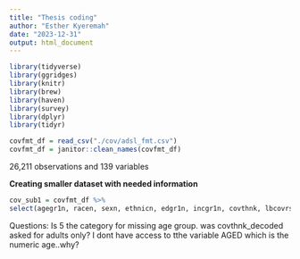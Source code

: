 ```yaml
---
title: "Thesis coding"
author: "Esther Kyeremah"
date: "2023-12-31"
output: html_document
---
```


```r
library(tidyverse)
library(ggridges)
library(knitr)
library(brew)
library(haven)
library(survey)
library(dplyr)
library(tidyr)
```

```r
covfmt_df = read_csv("./cov/adsl_fmt.csv")
covfmt_df = janitor::clean_names(covfmt_df)
```

26,211 observations and 139 variables


**Creating smaller dataset with needed information**
```r
cov_sub1 = covfmt_df %>% 
select(agegr1n, racen, sexn, ethnicn, edgr1n, incgr1n, covthnk, lbcovrsnas, mar, livsit, livwith, livnum, employ, pabt, covdxyn, prepos, asth, cld, hd, hyp, cayr, immun, hiv, diab, kdrd, livd, scd, obes, mh, subabu, mcoth, mcothsp, pcr_ab_positivity, enrwk, enrwkc, enryr, psu_weight, samplinkfl, base_weight) 
```

Questions: 
Is 5 the category for missing age group. 
was covthnk_decoded asked for adults only?
I dont have access to tthe variable AGED which is the numeric age..why?
